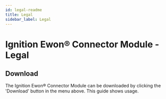 ```yaml
---
id: legal-readme
title: Legal
sidebar_label: Legal
---
```


# Ignition Ewon® Connector Module - Legal

## Download

The Ignition Ewon® Connector Module can be downloaded by clicking the 'Download' button in the menu above.
This guide shows usage.
